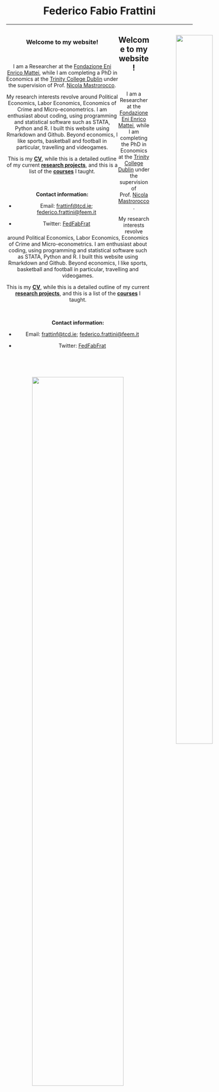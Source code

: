 <div align="center">
# Federico Fabio Frattini 
<div>

****

<div id=content-desktop>

<div style="float:left; width:60%;" align="justify">

### Welcome to my website!

<br />

I am a Researcher at the <a href="https://www.feem.it/" target="_blank">Fondazione Eni Enrico Mattei</a>, while I am completing a PhD in Economics at the <a href="https://www.tcd.ie/Economics/" target="_blank">Trinity College Dublin</a> under the supervision of Prof. <a href="https://nicolamastrorocco.com/" target="_blank">Nicola Mastrorocco</a>. 

My research interests revolve around Political Economics, Labor Economics, Economics of Crime and Micro-econometrics. I am enthusiast about coding, using programming and statistical software such as STATA, Python and R. I built this website using Rmarkdown and Github. Beyond economics, I like sports, basketball and football in particular, travelling and videogames.

This is my <a href="cv_fff.pdf#" class="download" target="_blank" title="Download CV as PDF">**CV**</a>, while this is a detailed outline of my current <a href="https://fedfabfrat.github.io/research.html">**research projects**</a>, and this is a list of the <a href="https://fedfabfrat.github.io/teaching.html">**courses**</a> I taught.

<br />

**Contact information:**

* Email: [frattinf@tcd.ie](mailto:frattinf@tcd.ie); [federico.frattini@feem.it](mailto:federico.frattini@feem.it)

* Twitter: <a href="https://twitter.com/FedFabFrat" target="_blank">FedFabFrat</a>

</div>

<div style="float:right; width:40%; margin-left:20px; margin-right:-105px;">

![](IMG_4145.jpg){width=70%}

<br />


</div>

</div>


<div id=content-mobile>

 
## Welcome to my website!

<br />

I am a Researcher at the <a href="https://www.feem.it/" target="_blank">Fondazione Eni Enrico Mattei</a>, while I am completing the PhD in Economics at the <a href="https://www.tcd.ie/Economics/" target="_blank">Trinity College Dublin</a> under the supervision of Prof. <a href="https://nicolamastrorocco.com/" target="_blank">Nicola Mastrorocco</a>.  

My research interests revolve around Political Economics, Labor Economics, Economics of Crime and Micro-econometrics. I am enthusiast about coding, using programming and statistical software such as STATA, Python and R. I built this website using Rmarkdown and Github. Beyond economics, I like sports, basketball and football in particular, travelling and videogames.

This is my <a href="cv_fff.pdf#" class="download" target="_blank" title="Download CV as PDF">**CV**</a>, while this is a detailed outline of my current <a href="https://fedfabfrat.github.io/research.html">**research projects**</a>, and this is a list of the <a href="https://fedfabfrat.github.io/teaching.html">**courses**</a> I taught.

<br />

**Contact information:**

* Email: [frattinf@tcd.ie](mailto:frattinf@tcd.ie); [federico.frattini@feem.it](mailto:federico.frattini@feem.it)

* Twitter: <a href="https://twitter.com/FedFabFrat" target="_blank">FedFabFrat</a>

<br />

<br />

<div align="center">

![](IMG_4145.jpg){width=70%}

<br />


</div>

</div>
